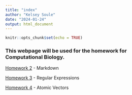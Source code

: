 ```yaml
---
title: "index"
author: "Kelsey Soule"
date: "2024-01-24"
output: html_document
---
```


```r
knitr::opts_chunk$set(echo = TRUE)
```


### This webpage will be used for the homework for Computational Biology.

[Homework 2](Homework_02.html) - Markdown

[Homework 3](Homework_03.html) - Regular Expressions

[Homework 4](Homework_04.html) - Atomic Vectors


